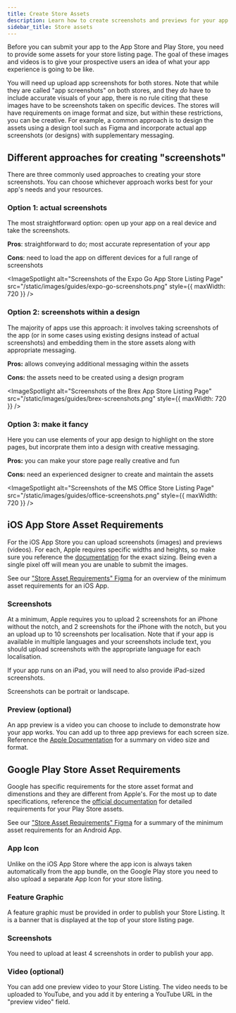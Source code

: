 ```yaml
---
title: Create Store Assets
description: Learn how to create screenshots and previews for your app's store pages.
sidebar_title: Store assets
---
```



Before you can submit your app to the App Store and Play Store, you need to provide some assets for your store listing page.
The goal of these images and videos is to give your prospective users an idea of what your app experience is going to be like.

You will need up upload app screenshots for both stores. Note that while they are called "app screenshots" on both stores, and they *do* have to include accurate
visuals of your app, there is no rule citing that these images have to be screenshots taken on specific devices. The stores will have
requirements on image format and size, but within these restrictions, you can be creative.
For example, a common approach is to design the assets using a design tool such as Figma and incorporate actual app screenshots
(or designs) with supplementary messaging.

## Different approaches for creating "screenshots"

There are three commonly used approaches to creating your store screenshots. You can choose whichever approach works best for your app's needs and your resources.

### Option 1: actual screenshots

The most straightforward option: open up your app on a real device and take the screenshots.

**Pros**: straightforward to do; most accurate representation of your app

**Cons**: need to load the app on different devices for a full range of screenshots


<ImageSpotlight
  alt="Screenshots of the Expo Go App Store Listing Page"
  src="/static/images/guides/expo-go-screenshots.png"
  style={{ maxWidth: 720 }}
/>

### Option 2: screenshots within a design

The majority of apps use this approach: it involves taking screenshots of the app (or in some cases using existing
designs instead of actual screenshots) and embedding them in the store assets along with appropriate messaging.

**Pros:** allows conveying additional messaging within the assets

**Cons:** the assets need to be created using a design program

<ImageSpotlight
  alt="Screenshots of the Brex App Store Listing Page"
  src="/static/images/guides/brex-screenshots.png"
  style={{ maxWidth: 720 }}
/>

### Option 3: make it fancy

Here you can use elements of your app design to highlight on the store pages, but incorprate them into a design with creative messaging.

**Pros:** you can make your store page really creative and fun

**Cons:** need an experienced designer to create and maintain the assets

<ImageSpotlight
  alt="Screenshots of the MS Office Store Listing Page"
  src="/static/images/guides/office-screenshots.png"
  style={{ maxWidth: 720 }}
/>

## iOS App Store Asset Requirements

For the iOS App Store you can upload screenshots (images) and previews (videos). For each, Apple requires specific
widths and heights, so make sure you reference the [documentation](https://developer.apple.com/help/app-store-connect/reference/screenshot-specifications/)
for the exact sizing. Being even a single pixel off will mean you are unable to submit the images.

See our ["Store Asset Requirements" Figma](https://www.figma.com/file/5lQcrHYhUZkIxsLYCZa3S6/Store-Asset-Requirements?type=design&node-id=1-43&mode=design&t=eFTsHStO7OY2lLsd-0) for an overview
of the minimum asset requirements for an iOS App.

### Screenshots

At a minimum, Apple requires you to upload 2 screenshots for an iPhone without the notch, and 2 screenshots for the iPhone with the notch,
but you an upload up to 10 screenshots per localisation. Note that if your app is available in multiple languages and your screenshots
include text, you should upload screenshots with the appropriate language for each localisation.

If your app runs on an iPad, you will need to also provide iPad-sized screenshots.

Screenshots can be portrait or landscape.

### Preview (optional)

An app preview is a video you can choose to include to demonstrate how your app works. You can add up to three app previews for each screen size.
Reference the [Apple Documentation](https://developer.apple.com/help/app-store-connect/reference/app-preview-specifications/) for a summary on
video size and format.

## Google Play Store Asset Requirements

Google has specific requirements for the store asset format and dimenstions and they are different from Apple's. For the most up to
date specifications, reference the [official documentation](https://support.google.com/googleplay/android-developer/answer/9866151) for detailed requirements
for your Play Store assets.

See our ["Store Asset Requirements" Figma](https://www.figma.com/file/5lQcrHYhUZkIxsLYCZa3S6/Store-Asset-Requirements?type=design&node-id=1-171&mode=design&t=YC6s5lYVJiwSQPki-0) for a summary
of the minimum asset requirements for an Android App.

### App Icon

Unlike on the iOS App Store where the app icon is always taken automatically from the app bundle,
on the Google Play store you need to also upload a separate App Icon for your store listing.

### Feature Graphic

A feature graphic must be provided in order to publish your Store Listing. It is a banner that is
displayed at the top of your store listing page.

### Screenshots

You need to upload at least 4 screenshots in order to publish your app.

### Video (optional)

You can add one preview video to your Store Listing. The video needs to be uploaded to YouTube, and you
add it by entering a YouTube URL in the "preview video" field.
